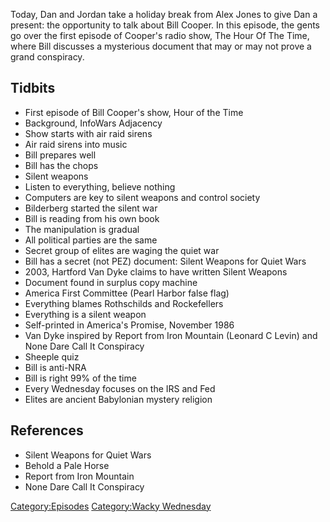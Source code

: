 {{DEFAULTSORT:
    #_EPISODE_0381:Making It Big With Silent Weapons
}}{{Episode
    | title           = Making It Big With Silent Weapons
    | caption         = Listen to this episode on [https://knowledgefight.libsyn.com/knowledge-fight-making-it-big-with-silent-weapons Libsyn] [https://open.spotify.com/episode/7Kigfirbo2qMtWwDR3yJGz Spotify], Read the [[Transcript/381: Making It Big With Silent Weapons|Unofficial Transcript]]
    | episodeNumber   = 381
    | length          = 01:51:28
    | airDate         = December 25, 2019
    | episodeType     = [[:Category:Wacky Wednesday|Wacky Wednesday]]
    | appearance      = [[Bill Cooper]], [[Hartford Van Dyke]]
    | previousEpisode = [[380: December 19-20, 2019]]
    | nextEpisode     = [[382: December 23-27, 2019]]
}}

{{Stub}}

Today, Dan and Jordan take a holiday break from Alex Jones to give Dan a present: the opportunity to talk about Bill Cooper. In this episode, the gents go over the first episode of Cooper's radio show, The Hour Of The Time, where Bill discusses a mysterious document that may or may not prove a grand conspiracy.

==Tidbits==

*First episode of Bill Cooper's show, Hour of the Time
*Background, InfoWars Adjacency
*Show starts with air raid sirens
*Air raid sirens into music
*Bill prepares well
*Bill has the chops
*Silent weapons
*Listen to everything, believe nothing
*Computers are key to silent weapons and control society
*Bilderberg started the silent war
*Bill is reading from his own book
*The manipulation is gradual
*All political parties are the same
*Secret group of elites are waging the quiet war
*Bill has a secret (not PEZ) document: Silent Weapons for Quiet Wars
*2003, Hartford Van Dyke claims to have written Silent Weapons
*Document found in surplus copy machine
*America First Committee (Pearl Harbor false flag)
*Everything blames Rothschilds and Rockefellers
*Everything is a silent weapon
*Self-printed in America's Promise, November 1986
*Van Dyke inspired by Report from Iron Mountain (Leonard C Levin) and None Dare Call It Conspiracy
*Sheeple quiz
*Bill is anti-NRA
*Bill is right 99% of the time
*Every Wednesday focuses on the IRS and Fed
*Elites are ancient Babylonian mystery religion

==References==

*Silent Weapons for Quiet Wars
*Behold a Pale Horse
*Report from Iron Mountain
*None Dare Call It Conspiracy

[[Category:Episodes]]
[[Category:Wacky Wednesday]]
